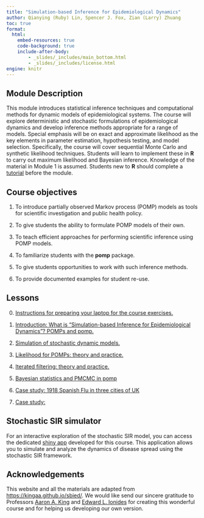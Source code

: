 ```yaml
---
title: "Simulation-based Inference for Epidemiological Dynamics"
author: Qianying (Ruby) Lin, Spencer J. Fox, Zian (Larry) Zhuang
toc: true
format:
  html:
    embed-resources: true
    code-background: true
    include-after-body:
        - _slides/_includes/main_bottom.html
        - _slides/_includes/license.html
engine: knitr
---
```


## Module Description

This module introduces statistical inference techniques and computational methods for dynamic models of epidemiological systems. The course will explore deterministic and stochastic formulations of epidemiological dynamics and develop inference methods appropriate for a range of models. Special emphasis will be on exact and approximate likelihood as the key elements in parameter estimation, hypothesis testing, and model selection. Specifically, the course will cover sequential Monte Carlo and synthetic likelihood techniques. Students will learn to implement these in **R** to carry out maximum likelihood and Bayesian inference. Knowledge of the material in Module 1 is assumed. Students new to **R** should complete a [tutorial](https://kingaa.github.io/R_Tutorial/) before the module.

## Course objectives

1.  To introduce partially observed Markov process (POMP) models as tools for scientific investigation and public health policy.

2.  To give students the ability to formulate POMP models of their own.

3.  To teach efficient approaches for performing scientific inference using POMP models.

4.  To familiarize students with the **pomp** package.

5.  To give students opportunities to work with such inference methods.

6.  To provide documented examples for student re-use.

## Lessons

0.  [Instructions for preparing your laptop for the course exercises.](https://rubbislam.quarto.pub/episim/instruction.html)

1.  [Introduction: What is “Simulation-based Inference for Epidemiological Dynamics”? POMPs and pomp.](https://rubbislam.quarto.pub/episim/introduction.html)

2.  [Simulation of stochastic dynamic models.](https://rubbislam.quarto.pub/episim/simulation.html)

3.  [Likelihood for POMPs: theory and practice.](https://rubbislam.quarto.pub/episim/likelihood.html)

4.  [Iterated filtering: theory and practice.](https://rubbislam.quarto.pub/episim/iterated.html)

5.  [Bayesian statistics and PMCMC in pomp](https://rubbislam.quarto.pub/episim/Bayesian.html)

6.  [Case study: 1918 Spanish Flu in three cities of UK](https://rubbislam.quarto.pub/episim/case%20study.html)

7.  [Case study:](https://rubbislam.quarto.pub/episim/case%20study.html)

## Stochastic SIR simulator

For an interactive exploration of the stochastic SIR model, you can access the dedicated [shiny app](https://spncrfx.shinyapps.io/stochastic-sir/) developed for this course. This application allows you to simulate and analyze the dynamics of disease spread using the stochastic SIR framework.

## Acknowledgements

This website and all the materials are adapted from <https://kingaa.github.io/sbied/>. We would like send our sincere gratitude to Professors [Aaron A. King](https://kinglab.eeb.lsa.umich.edu/king) and [Edward L. Ionides](https://dept.stat.lsa.umich.edu/~ionides/) for creating this wonderful course and for helping us developing our own version.
